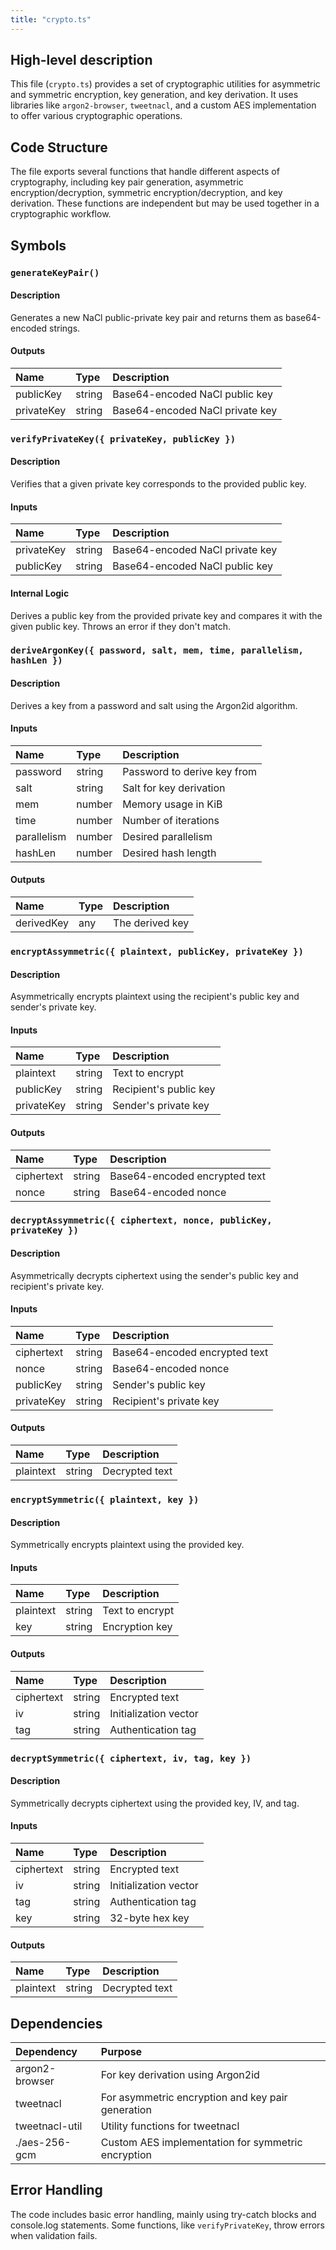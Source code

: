 ```yaml
---
title: "crypto.ts"
---
```


## High-level description
This file (`crypto.ts`) provides a set of cryptographic utilities for asymmetric and symmetric encryption, key generation, and key derivation. It uses libraries like `argon2-browser`, `tweetnacl`, and a custom AES implementation to offer various cryptographic operations.

## Code Structure
The file exports several functions that handle different aspects of cryptography, including key pair generation, asymmetric encryption/decryption, symmetric encryption/decryption, and key derivation. These functions are independent but may be used together in a cryptographic workflow.

## Symbols

### `generateKeyPair()`
#### Description
Generates a new NaCl public-private key pair and returns them as base64-encoded strings.

#### Outputs
| Name | Type | Description |
|:-----|:-----|:------------|
| publicKey | string | Base64-encoded NaCl public key |
| privateKey | string | Base64-encoded NaCl private key |

### `verifyPrivateKey({ privateKey, publicKey })`
#### Description
Verifies that a given private key corresponds to the provided public key.

#### Inputs
| Name | Type | Description |
|:-----|:-----|:------------|
| privateKey | string | Base64-encoded NaCl private key |
| publicKey | string | Base64-encoded NaCl public key |

#### Internal Logic
Derives a public key from the provided private key and compares it with the given public key. Throws an error if they don't match.

### `deriveArgonKey({ password, salt, mem, time, parallelism, hashLen })`
#### Description
Derives a key from a password and salt using the Argon2id algorithm.

#### Inputs
| Name | Type | Description |
|:-----|:-----|:------------|
| password | string | Password to derive key from |
| salt | string | Salt for key derivation |
| mem | number | Memory usage in KiB |
| time | number | Number of iterations |
| parallelism | number | Desired parallelism |
| hashLen | number | Desired hash length |

#### Outputs
| Name | Type | Description |
|:-----|:-----|:------------|
| derivedKey | any | The derived key |

### `encryptAssymmetric({ plaintext, publicKey, privateKey })`
#### Description
Asymmetrically encrypts plaintext using the recipient's public key and sender's private key.

#### Inputs
| Name | Type | Description |
|:-----|:-----|:------------|
| plaintext | string | Text to encrypt |
| publicKey | string | Recipient's public key |
| privateKey | string | Sender's private key |

#### Outputs
| Name | Type | Description |
|:-----|:-----|:------------|
| ciphertext | string | Base64-encoded encrypted text |
| nonce | string | Base64-encoded nonce |

### `decryptAssymmetric({ ciphertext, nonce, publicKey, privateKey })`
#### Description
Asymmetrically decrypts ciphertext using the sender's public key and recipient's private key.

#### Inputs
| Name | Type | Description |
|:-----|:-----|:------------|
| ciphertext | string | Base64-encoded encrypted text |
| nonce | string | Base64-encoded nonce |
| publicKey | string | Sender's public key |
| privateKey | string | Recipient's private key |

#### Outputs
| Name | Type | Description |
|:-----|:-----|:------------|
| plaintext | string | Decrypted text |

### `encryptSymmetric({ plaintext, key })`
#### Description
Symmetrically encrypts plaintext using the provided key.

#### Inputs
| Name | Type | Description |
|:-----|:-----|:------------|
| plaintext | string | Text to encrypt |
| key | string | Encryption key |

#### Outputs
| Name | Type | Description |
|:-----|:-----|:------------|
| ciphertext | string | Encrypted text |
| iv | string | Initialization vector |
| tag | string | Authentication tag |

### `decryptSymmetric({ ciphertext, iv, tag, key })`
#### Description
Symmetrically decrypts ciphertext using the provided key, IV, and tag.

#### Inputs
| Name | Type | Description |
|:-----|:-----|:------------|
| ciphertext | string | Encrypted text |
| iv | string | Initialization vector |
| tag | string | Authentication tag |
| key | string | 32-byte hex key |

#### Outputs
| Name | Type | Description |
|:-----|:-----|:------------|
| plaintext | string | Decrypted text |

## Dependencies
| Dependency | Purpose |
|:-----------|:--------|
| argon2-browser | For key derivation using Argon2id |
| tweetnacl | For asymmetric encryption and key pair generation |
| tweetnacl-util | Utility functions for tweetnacl |
| ./aes-256-gcm | Custom AES implementation for symmetric encryption |

## Error Handling
The code includes basic error handling, mainly using try-catch blocks and console.log statements. Some functions, like `verifyPrivateKey`, throw errors when validation fails.